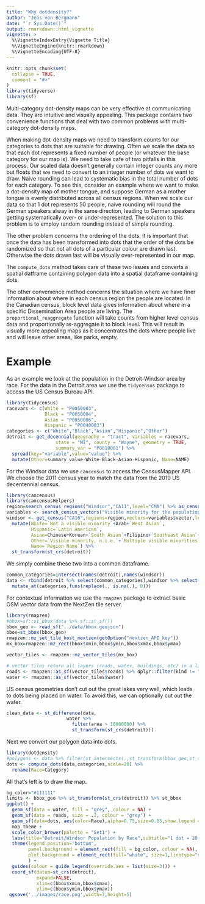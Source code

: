 ```yaml
---
title: "Why dotdensity?"
author: "Jens von Bergmann"
date: "`r Sys.Date()`"
output: rmarkdown::html_vignette
vignette: >
  %\VignetteIndexEntry{Vignette Title}
  %\VignetteEngine{knitr::rmarkdown}
  %\VignetteEncoding{UTF-8}
---
```


```r
knitr::opts_chunk$set(
  collapse = TRUE,
  comment = "#>"
)
library(tidyverse)
library(sf)
```

Multi-category dot-density maps can be very effective at communicating data. They are intuitive and visually appealing. This package contains two convenience functions that deal with two common problems with multi-category dot-density maps.

When making dot-density maps we need to transform counts for our categories to dots that are suitable for drawing. Often we scale the data so that each dot represents a fixed number of people (or whatever the base category for our map is). We need to take cafe of two pitfalls in this process. Our scaled data doesn't generally contain integer counts any more but floats that we need to convert to an integer number of dots we want to draw. Naive rounding can lead to systematic bias in the total number of dots for each category. To see this, consider an example where we want to make a dot-density map of mother tongue, and suppose German as a mother tongue is evenly distributed across all census regions. When we scale our data so that 1 dot represents 50 people, naive rounding will round the German speakers alway in the same direction, leading to German speakers getting systematically over- or under-represented. The solution to this problem is to employ random rounding instead of simple rounding.

The other problem concerns the ordering of the dots. It is important that once the data has been transformed into dots that the order of the dots be randomized so that not all dots of a particular colour are drawn last. Otherwise the dots drawn last will be visually over-represented in our map.

The `compute_dots` method takes care of these two issues and converts a spatial datframe containing polygon data into a spatial dataframe containing dots.

The other convenience method concerns the situation where we have finer information about where in each census region the people are located. In the Canadian census, block level data gives information about where in a specific Dissemination Area people are living. The `proportional_reaggregate` function will take counts from higher level census data and proportionally re-aggregate it to block level. This will result in visually more appealing maps as it concentrates the dots where people live and will leave other areas, like parks, empty.

# Example
As an example we look at the population in the Detroit-Windsor area by race. For the data in the Detroit area we use the `tidycensus` package to access the US Census Bureau API.

```r
library(tidycensus)
racevars <- c(White = "P0050003", 
              Black = "P0050004", 
              Asian = "P0050006", 
              Hispanic = "P0040003")
categories <- c("White","Black","Asian","Hispanic","Other")
detroit <- get_decennial(geography = "tract", variables = racevars, 
                  state = "MI", county = "Wayne", geometry = TRUE,
                  summary_var = "P0010001") %>%
  spread(key="variable",value="value") %>%
  mutate(Other=summary_value-White-Black-Asian-Hispanic, Name=NAME)
```
For the Windsor data we use `cancensus` to access the CensusMapper API. We choose the 2011 census year to match the data from the 2010 US decentennial census.

```r
library(cancensus)
library(cancensusHelpers)
region=search_census_regions("Windsor","CA11",level="CMA") %>% as_census_region_list()
variables <- search_census_vectors("Visible minority for the population in private households","CA16","Total") %>% child_census_vectors(leaves_only=TRUE)
windsor <- get_census("CA16",regions=region,vectors=variables$vector,level="DA",labels="short",geo_format="sf") %>% detail_labels %>%
  mutate(White=`Not a visible minority`+Arab+`West Asian`,
         Hispanic=`Latin American`,
         Asian=Chinese+Korean+`South Asian`+Filipino+`Southeast Asian`+Japanese,
         Other=`Visible minority, n.i.e.`+`Multiple visible minorities`,
         Name=`Region Name`) %>%
  st_transform(st_crs(detroit))
```

We simply combine these two into a common dataframe.

```r
common_categories=intersect(names(detroit),names(windsor))
data <- rbind(detroit %>% select(common_categories),windsor %>% select(common_categories)) %>% 
  mutate_at(categories,funs(replace(., is.na(.), 0)))
```

For contextual information we use the `rmapzen` package to extract basic OSM vector data from the NextZen tile server.

```r
library(rmapzen)
#bbox=sf::st_bbox(data %>% sf::st_sf())
bbox_geo <- read_sf("../data/bbox.geojson")
bbox=st_bbox(bbox_geo)
rmapzen::mz_set_tile_host_nextzen(getOption("nextzen_API_key"))
mx_box=rmapzen::mz_rect(bbox$xmin,bbox$ymin,bbox$xmax,bbox$ymax)

vector_tiles <- rmapzen::mz_vector_tiles(mx_box) 

# vector tiles return all layers (roads, water, buildings, etc) in a list
roads <- rmapzen::as_sf(vector_tiles$roads) %>% dplyr::filter(kind != "ferry")
water <- rmapzen::as_sf(vector_tiles$water)
```

US census geometries don't cut out the great lakes very well, which leads to dots being placed on water. To avoid this, we can optionally cut out the water.
```r
clean_data <- st_difference(data,
                      water %>%
                        filter(area > 10000000) %>%
                        st_transform(st_crs(detroit))) 
```

Next we convert our polygon data into dots.
```r
library(dotdensity)
#polygons <- data %>% filter(st_intersects(.,st_transform(bbox_geo,st_crs(detroit)),sparse=FALSE)) # reduce computations
dots <- compute_dots(data,categories,scale=20) %>%
  rename(Race=Category)
```


All that's left is to draw the map.

```r
bg_color="#111111"
limits <- bbox_geo %>% st_transform(st_crs(detroit)) %>% st_bbox
ggplot() + 
  geom_sf(data = water, fill = "grey", colour = NA) +
  geom_sf(data = roads, size = .2, colour = "grey") +
  geom_sf(data=dots, aes(color=Race),alpha=0.75,size=0.05,show.legend = "point") +
  map_theme +
  scale_color_brewer(palette = "Set1") +
  labs(title="Detroit/Windsor Population by Race",subtitle="1 dot = 20 people") +
  theme(legend.position="bottom",
        panel.background = element_rect(fill = bg_color, colour = NA),
        plot.background = element_rect(fill="white", size=1,linetype="solid",color=text_color)
        ) + 
  guides(colour = guide_legend(override.aes = list(size=3))) +
  coord_sf(datum=st_crs(detroit),
           expand=FALSE,
           xlim=c(bbox$xmin,bbox$xmax),
           ylim=c(bbox$ymin,bbox$ymax))
 ggsave('../images/race.png',width=7,height=5) 
```

